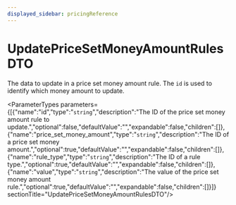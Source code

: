 ```yaml
---
displayed_sidebar: pricingReference
---
```



# UpdatePriceSetMoneyAmountRulesDTO

The data to update in a price set money amount rule. The `id` is used to identify which money amount to update.

<ParameterTypes parameters={[{"name":"id","type":"`string`","description":"The ID of the price set money amount rule to update.","optional":false,"defaultValue":"","expandable":false,"children":[]},{"name":"price_set_money_amount","type":"`string`","description":"The ID of a price set money amount.","optional":true,"defaultValue":"","expandable":false,"children":[]},{"name":"rule_type","type":"`string`","description":"The ID of a rule type.","optional":true,"defaultValue":"","expandable":false,"children":[]},{"name":"value","type":"`string`","description":"The value of the price set money amount rule.","optional":true,"defaultValue":"","expandable":false,"children":[]}]}  sectionTitle="UpdatePriceSetMoneyAmountRulesDTO"/>
